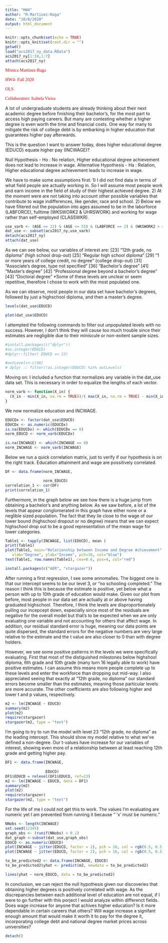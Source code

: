 ```yaml
---
title: "HW4"
author: "M.Martinez-Raga"
date: "10/8/2020"
output: html_document
---
```


```r
knitr::opts_chunk$set(echo = TRUE)
knitr::opts_knit$set(root.dir = "")
getwd()
load("acs2017_ny_data.RData")
acs2017_ny[1:10,1:7]
attach(acs2017_ny)
```

<p style="color:rgb(182,18,27);font-family:corbel">Mónica Martínez-Raga</p>
<p style="color:rgb(182,18,27);font-family:corbel">HW4- Fall 2020</p>
<p style="color:rgb(182,18,27);font-family:corbel">OLS</p>
<p style="color:rgb(182,18,27);font-family:corbel">Collaborators: Isabela Vieira</p>


A lot of undergraduate students are already thinking about their next academic degree before finishing their bachelor's, for the most part to access high paying careers. But many are contesting whether a higher degree is even worth the time and financial costs. One way for many to mitigate the risk of college debt is by embarking in higher education that guarantees higher pay afterwards.

This is the question I want to answer today, does higher educational degree (EDUCD) equate higher pay (INCWAGE)?

Null Hypothesis - Ho : No relation, Higher educational degree achievement does not lead to increase in wage.
Alternative Hypothesis - Ha :  Relation, Higher educational degree achievement leads to increase in wage. 



We have to make some assumptions first: 
1) I did not find data in terms of what field people are actually working in. So I will assume most people work and earn income in the field of study of their highest achieved degree. 
2) At the moment were are not taking into account other possible variables that contribute to wage indifferences, like gender, race and school.
2) Below we have filtered out the population into ages assumed to be in the laborforce (LABFORCE), fulltime (WKSWORK2 & UHRSWORK) and working for wage rather than self-employed (CLASSWKR).

```r
use_varb <- (AGE >= 22) & (AGE <= 55) & (LABFORCE == 2) & (WKSWORK2 > 4) & (UHRSWORK >= 35) & (CLASSWKR == 2)
dat_use <- subset(acs2017_ny,use_varb) 
detach(acs2017_ny)
attach(dat_use)
```


As we can see below, our variables of interest are:
[23] "12th grade, no diploma" (high school drop-out)
[25] "Regular high school diploma"
[29] "1 or more years of college credit, no degree" (college drop-out)
[31] "Associate's degree, type not specified"
[36] "Bachelor's degree" 
[41] "Master's degree"
[42] "Professional degree beyond a bachelor's degree"
[43] "Doctoral degree"
*Some of these levels are unclear or seem repetitive, therefore I chose to work with the most populated one.

As we can observe, most people in our data set have bachelor's degrees, followed by just a highschool diploma, and then a master's degree. 

```r
levels(dat_use$EDUCD)
```

```r
plot(dat_use$EDUCD)
```


I attempted the following commands to filter out unpopulated levels with no success. However, I don't think they will cause too much trouble since their estimates are negligible due to their miniscule or non-exitent sample sizes. 
```r
#install.packages(c("dplyr"))
#as.integer(EDUCD) 
#dplyr::filter( EDUCD =< 23)

#outLevels<-c(36)
# dplyr :: filter(!as.integer(EDUCD) %in% outLevels)
```




Moving on: I included a function that normalizes any variable in the dat_use data set. This is necessary in order to equalize the lengths of each vector.
```r
norm_varb <- function(X_in) {
  (X_in - min(X_in, na.rm = TRUE))/( max(X_in, na.rm = TRUE) - min(X_in, na.rm = TRUE) )
}
```

We now normalize education and INCWAGE. 
```r
EDUCDx <- factor(dat_use$EDUCD)
EDUCDx <- as.numeric(EDUCDx)
is.na(EDUCDx) <- which(EDUCDx == 0)
norm_EDUCD <- norm_varb(EDUCDx)

is.na(INCWAGE) <- which(INCWAGE == 0)
norm_INCWAGE <- norm_varb(INCWAGE)
```


Below we run a quick correlation matrix, just to verify if our hypothesis is on the right track. Education attainment and wage are possitively correlated. 
```r
DF <- data.frame(norm_INCWAGE,

                 norm_EDUCD)
correlation_1 <- cor(DF)
print(correlation_1)
```

Furthermore, in the graph below we see how there is a huge jump from obtaining a bachelor's and anything below. As we saw before, a lot of the levels that appear conglomerated in this graph have either none or a neglible sized population.  The fact that they lie close to the wage of our lower bound (highschool dropout or no degree) means that we can expect highschool drop out to be a good representation of the mean wage for lower categories.

```r
Table1 <- tapply(INCWAGE, list(EDUCD), mean )
print(Table1)
plot(Table1, main="Relationship between Income and Degree Achievement",
   xlab="Degree", ylab="Income", pch=18, col="blue")
text(Table1, row.names(Table1), cex=0.6, pos=4, col="red")
```

```r
install.packages(c("AER", "stargazer"))
```


After running a first regression, I see some annomalies. The biggest one is that our intercept seems to be our level 3, or "no schooling completed." The reason I think this is because the estimate is positive, yet below what a person with up to 10th grade of education would make. Given our plot from before, most people in our data set are actually at or above having graduated highschool. Therefore, I think the levels are disproportionately pulling our incepcept down, especially since most of the residuals are negative for the overall model but that's to be expected when we are only evaluating one variable and not accounting for others that affect wage. In addition, our residual standard error is huge, meaning our data points are quite dispersed, the standard errors for the negative numbers are very large relative to the estimate and the t value are also closer to 0 than with degree holders. 

However, we see some positive patterns in the levels we were specifically evaluating. First that most of the distiguished milestones below highshool diploma, 6th grade and 10th grade (many turn 16 legally able to work) have positive estimates. I can assume this means more people complete up to these levels and enter the workforce than dropping out mid-way. I also appreciated seeing that exactly at "12th grade, no diploma" our standard errors become smaller than the estimates, meaning those particular levels are more accurate. The other coefficients are also following higher and lower t and p values, respectively.
```r
m2 <- lm(INCWAGE ~ EDUCD)
summary(m2)
plot(m2)
require(stargazer)
stargazer(m2, type = "text")

```

I'm going to try to run the model with level 23 "12th grade, no diploma" as the leading intercept. This should show my model relative to what we've defined a non-degree. Our t-values have increase for our variables of interest, showing even more of a relationship between at least reaching 12th grade and getting higher pay.
```r
DF1 <- data.frame(INCWAGE, 
                  
                  EDUCD)
DF1$EDUCD = relevel(DF1$EDUCD, ref=23)
m2 <- lm(INCWAGE ~ EDUCD, data = DF1)
summary(m2)
plot(m2)
require(stargazer)
stargazer(m2, type = "text")
```


For the life of me I could not get this to work. The values I'm evaluating are numeric yet I am prevented from running it because " 'x' must be numeric."

```r

NNobs <- length(INCWAGE)
set.seed(12345) 
graph_obs <- (runif(NNobs) < 0.1)
dat_graph <-subset(dat_use,graph_obs)  
EDUCD <- as.numeric(EDUCD)
plot(INCWAGE ~ jitter(EDUCD, factor = 2), pch = 16, col = rgb(0.5, 0.5, 0.5, alpha = 0.2), data = dat_graph)
plot(INCWAGE ~ jitter(EDUCD, factor = 2), pch = 16, col = rgb(0.5, 0.5, 0.5, alpha = 0.2), ylim = c(0,150000), data = dat_graph)

to_be_predicted2 <- data.frame(INCWAGE, EDUCD)
to_be_predicted2$yhat <- predict(m2, newdata = to_be_predicted2)

lines(yhat ~ norm_EDUCD, data = to_be_predicted2)

```

In conclusion, we can reject the null hypothesis given our discoveries that obtaining higher degrees is positively correlated with wage. As the discrepancies between each additional level of education are not equal, if I were to go further with this porject I would analyze within differenct fields. Does wage increase for anyone that achives higher education? Is it more dependable in certain careers that others? Will wage increase a signifant enough amount that would make it worth it to pay for the degree it, incorporating college debt and national degree market prices across universities? 

```r
detach()
```

